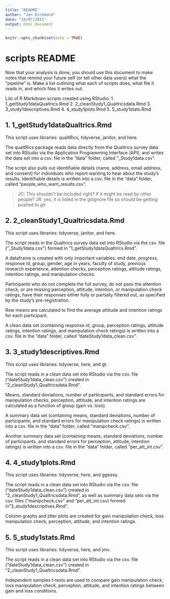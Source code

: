 ```yaml
---
title: "README"
author: "Jen Richmond"
date: "24/07/2021"
output: html_document
---
```


```r
knitr::opts_chunk$set(echo = TRUE)
```

# scripts README

Now that your analysis is done, you should use this document to make notes that remind your future self (or tell other data users) what the "pipeline" is. Make a list outlining what each of scripts does, what file it reads in, and which files it writes out. 


List of R Markdown scripts created using RStudio:
  1. 1_getStudy1dataQualtrics.Rmd
  2. 2_cleanStudy1_Qualtricsdata.Rmd
  3. 3_study1descriptives.Rmd
  4. 4_study1plots.Rmd
  5. 5_study1stats.Rmd


1. 1_getStudy1dataQualtrics.Rmd
---------------------

This script uses libraries: qualtRics, tidyverse, janitor, and here.

The qualtRics package reads data directly from the Qualtrics survey data set into RStudio via the Application Programming Interface (API), and writes the data set into a csv. file in the "data" folder, called "_Study1data.csv".

The script also pulls out identifiable details (name, address, email address, and consent) for individuals who report wanting to hear about the study's results. Identifiable details is written into a csv. file in the "data" folder, called "people_who_want_results.csv".

> JC: This shouldn't be included right? If it might be read by other people?
> JR: yes, it is listed in the gitignore file so should be getting pushed to git

2. 2_cleanStudy1_Qualtricsdata.Rmd
---------------------

This script uses libraries: tidyverse, janitor, and here.

The script reads in the Qualtrics survey data set into RStudio via the csv. file ("_Study1data.csv") formed in "1_getStudy1dataQualtrics.Rmd".

A dataframe is created with only important variables: end date, progress, response id, group, gender, age in years, faculty of study, previous research experience, attention checks, perception ratings, attitude ratings, intention ratings, and manipulation checks.

Participants who do not complete the full survey, do not pass the attention check, or are missing perception, attitude, intention, or manipulation check ratings, have their responses either fully or partially filtered out, as specified by the study's pre-registration.

Row means are calculated to find the average attitude and intention ratings for each participant.

A clean data set (containing response id, group, perception ratings, attitude ratings, intention ratings, and manipulation check ratings) is written into a csv. file in the "data" folder, called "dateStudy1data_clean.csv".


3. 3_study1descriptives.Rmd
---------------------

This script uses libraries: tidyverse, here, and gt.

The script reads in a clean data set into RStudio via the csv. file ("dateStudy1data_clean.csv") created in "2_cleanStudy1_Qualtricsdata.Rmd".

Means, standard deviations, number of participants, and standard errors for manipulation checks, perception, attitude, and intention ratings are calculated as a function of group (gain vs. loss).

A summary data set (containing means, standard deviations, number of participants, and standard errors for manipulation check ratings) is written into a csv. file in the "data" folder, called "manipcheck.csv".

Another summary data set (containing means, standard deviations, number of participants, and standard errors for perception, attitude, intention ratings) is written into a csv. file in the "data" folder, called "per_att_int.csv".


4. 4_study1plots.Rmd
---------------------

This script uses libraries: tidyverse, here, and ggeasy.

The script reads in a clean data set into RStudio via the csv. file ("dateStudy1data_clean.csv") created in "2_cleanStudy1_Qualtricsdata.Rmd", as well as summary data sets via the csv. files ("manipcheck.csv" and "per_att_int.csv) formed in "3_study1descriptives.Rmd".

Column graphs and jitter plots are created for gain manipulation check, loss manipulation check, perception, attitude, and intention ratings.


5. 5_study1stats.Rmd
---------------------

This script uses libraries: tidyverse, here, and jmv.

The script reads in a clean data set into RStudio via the csv. file ("dateStudy1data_clean.csv") created in "2_cleanStudy1_Qualtricsdata.Rmd".

Independent samples t-tests are used to compare gain manipulation check, loss manipulation check, perception, attitude, and intention ratings between gain and loss conditions.

